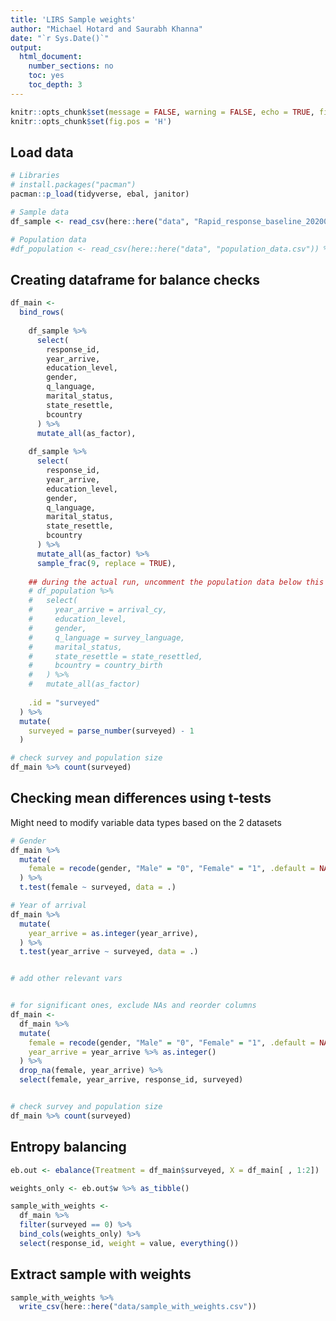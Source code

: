 ```yaml
---
title: 'LIRS Sample weights'
author: "Michael Hotard and Saurabh Khanna"
date: "`r Sys.Date()`"
output:
  html_document:
    number_sections: no
    toc: yes
    toc_depth: 3
---
```



```r
knitr::opts_chunk$set(message = FALSE, warning = FALSE, echo = TRUE, fig.retina = 4)
knitr::opts_chunk$set(fig.pos = 'H')
```


## Load data

```r
# Libraries
# install.packages("pacman")
pacman::p_load(tidyverse, ebal, janitor)

# Sample data
df_sample <- read_csv(here::here("data", "Rapid_response_baseline_20200904.csv")) %>% clean_names()

# Population data
#df_population <- read_csv(here::here("data", "population_data.csv")) %>% clean_names()
```


## Creating dataframe for balance checks

```r
df_main <- 
  bind_rows(
    
    df_sample %>% 
      select(
        response_id,
        year_arrive,
        education_level, 
        gender, 
        q_language,	
        marital_status, 
        state_resettle, 
        bcountry
      ) %>% 
      mutate_all(as_factor),
    
    df_sample %>% 
      select(
        response_id,
        year_arrive,
        education_level, 
        gender, 
        q_language,	
        marital_status, 
        state_resettle, 
        bcountry
      ) %>% 
      mutate_all(as_factor) %>% 
      sample_frac(9, replace = TRUE),
    
    ## during the actual run, uncomment the population data below this line, and comment the dummy population above##
    # df_population %>% 
    #   select(
    #     year_arrive = arrival_cy,
    #     education_level, 
    #     gender, 
    #     q_language = survey_language,	
    #     marital_status, 
    #     state_resettle = state_resettled, 
    #     bcountry = country_birth
    #   ) %>% 
    #   mutate_all(as_factor)
    
    .id = "surveyed"
  ) %>%
  mutate(
    surveyed = parse_number(surveyed) - 1
  )

# check survey and population size
df_main %>% count(surveyed)
```


## Checking mean differences using t-tests

Might need to modify variable data types based on the 2 datasets

```r
# Gender
df_main %>%
  mutate(
    female = recode(gender, "Male" = "0", "Female" = "1", .default = NA_character_) %>% as.character %>% parse_integer(),
  ) %>%
  t.test(female ~ surveyed, data = .)

# Year of arrival
df_main %>%
  mutate(
    year_arrive = as.integer(year_arrive),
  ) %>%
  t.test(year_arrive ~ surveyed, data = .)


# add other relevant vars


# for significant ones, exclude NAs and reorder columns
df_main <- 
  df_main %>%
  mutate(
    female = recode(gender, "Male" = "0", "Female" = "1", .default = NA_character_) %>% as.character %>% parse_integer(),
    year_arrive = year_arrive %>% as.integer()
  ) %>% 
  drop_na(female, year_arrive) %>% 
  select(female, year_arrive, response_id, surveyed)


# check survey and population size
df_main %>% count(surveyed)
```


## Entropy balancing

```r
eb.out <- ebalance(Treatment = df_main$surveyed, X = df_main[ , 1:2])

weights_only <- eb.out$w %>% as_tibble()

sample_with_weights <-
  df_main %>% 
  filter(surveyed == 0) %>% 
  bind_cols(weights_only) %>% 
  select(response_id, weight = value, everything())
```


## Extract sample with weights

```r
sample_with_weights %>% 
  write_csv(here::here("data/sample_with_weights.csv"))
```


